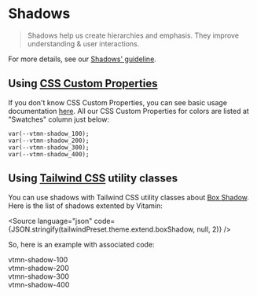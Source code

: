 
<Meta title="Guidelines / Shadows" />

# Shadows

> Shadows help us create hierarchies and emphasis. They improve understanding & user interactions.

For more details, see our <a class="vtmn-link vtmn-link--icon-along" href="https://www.decathlon.design/726f8c765/p/5522fa-shadows/b/69ed0e" target="_blank">Shadows' guideline</a>.

## Using [CSS Custom Properties](https://developer.mozilla.org/en-US/docs/Web/CSS/Using_CSS_custom_properties)

If you don't know CSS Custom Properties, you can see basic usage documentation [here](https://developer.mozilla.org/en-US/docs/Web/CSS/Using_CSS_custom_properties#Basic_usage). All our CSS Custom Properties for colors are listed at "Swatches" column just below:

```
var(--vtmn-shadow_100);
var(--vtmn-shadow_200);
var(--vtmn-shadow_300);
var(--vtmn-shadow_400);
```

## Using [Tailwind CSS](https://tailwindcss.com) utility classes

You can use shadows with Tailwind CSS utility classes about [Box Shadow](https://tailwindcss.com/docs/box-shadow). Here is the list of shadows extented by Vitamin:

<Source
  language="json"
  code={JSON.stringify(tailwindPreset.theme.extend.boxShadow, null, 2)}
/>

So, here is an example with associated code:

<Canvas>
  <div class="vtmn-flex vtmn-w-full vtmn-justify-between">
    <div class="vtmn-flex vtmn-shadow-100 vtmn-bg-background-primary vtmn-rounded-lg vtmn-p-4 vtmn-mb-5 vtmn-items-center vtmn-content-center">
      <span class="vtmn-text-center vtmn-font-semibold vtmn-text-content-primary">
        vtmn-shadow-100
      </span>
    </div>
    <div class="vtmn-flex vtmn-shadow-200 vtmn-bg-background-primary vtmn-rounded-lg vtmn-p-4 vtmn-mb-5 vtmn-items-center vtmn-content-center">
      <span class="vtmn-text-center vtmn-font-semibold vtmn-text-content-primary">
        vtmn-shadow-200
      </span>
    </div>
    <div class="vtmn-flex vtmn-shadow-300 vtmn-bg-background-primary vtmn-rounded-lg vtmn-p-4 vtmn-mb-5 vtmn-items-center vtmn-content-center">
      <span class="vtmn-text-center vtmn-font-semibold vtmn-text-content-primary">
        vtmn-shadow-300
      </span>
    </div>
    <div class="vtmn-flex vtmn-shadow-400 vtmn-bg-background-primary vtmn-rounded-lg vtmn-p-4 vtmn-mb-5 vtmn-items-center vtmn-content-center">
      <span class="vtmn-text-center vtmn-font-semibold vtmn-text-content-primary">
        vtmn-shadow-400
      </span>
    </div>
  </div>
</Canvas>
